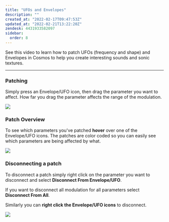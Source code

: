 ```yaml
---
title: "UFOs and Envelopes"
description: ""
created_at: "2022-02-17T09:47:53Z"
updated_at: "2022-02-21T13:22:20Z"
zendesk: 4431933582097
sidebar:
  order: 8
---
```


See this video to learn how to patch UFOs (frequency and shape) and Envelopes in Cosmos to help you create interesting sounds and sonic textures.


<YouTube id="Oe7pxqFFUCY" />

---

### Patching

Simply press an Envelope/UFO icon, then drag the parameter you want to affect. How far you drag the parameter affects the range of the modulation.

![](../../../assets/images/article_4431933579025_image_0.png)

### Patch Overview

To see which parameters you've patched **hover** over one of the Envelope/UFO icons. The patches are color coded so you can easily see which parameters are being affected by what.

![](../../../assets/images/article_4431933579025_image_1.png)

### Disconnecting a patch

To disconnect a patch simply right click on the parameter you want to disconnect and select **Disconnect From Envelope/UFO**.

If you want to disconnect all modulation for all parameters select **Disconnect From All**.

Similarly you can **right click the Envelope/UFO icons** to disconnect.

![](../../../assets/images/article_4431933579025_image_2.png)
